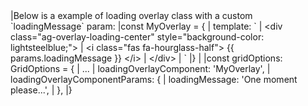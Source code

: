 <framework-specific-section frameworks="vue">
|Below is a example of loading overlay class with a custom `loadingMessage` param:
</framework-specific-section>

<framework-specific-section frameworks="vue">
<snippet transform={false}>
|const MyOverlay = {
|    template: `
|      &lt;div class="ag-overlay-loading-center" style="background-color: lightsteelblue;">
|          &lt;i class="fas fa-hourglass-half"> {{ params.loadingMessage }} &lt;/i>
|      &lt;/div>
|    `
|}
|
|const gridOptions: GridOptions = {
|  ...
|  loadingOverlayComponent: 'MyOverlay',
|  loadingOverlayComponentParams: {
|    loadingMessage: 'One moment please...',
|  },
|}
</snippet>
</framework-specific-section>